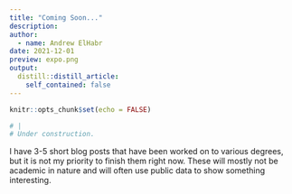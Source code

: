 ```yaml
---
title: "Coming Soon..."
description:
author:
  - name: Andrew ElHabr
date: 2021-12-01
preview: expo.png 
output:
  distill::distill_article:
    self_contained: false
---
```



```r
knitr::opts_chunk$set(echo = FALSE)

# |
# Under construction.
```

I have 3-5 short blog posts that have been worked on to various degrees, but it is not my priority to finish them right now. These will mostly not be academic in nature and will often use public data to show something interesting.
